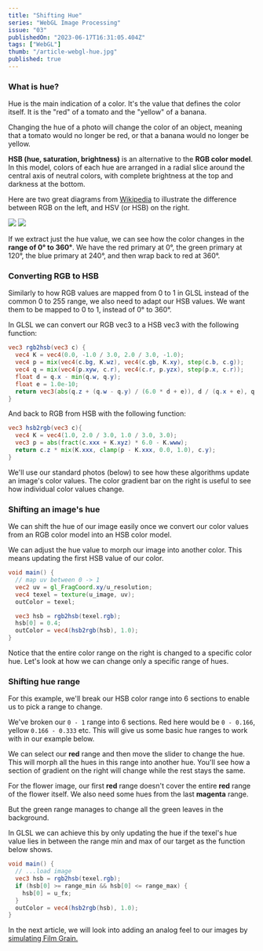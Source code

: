 ```yaml
---
title: "Shifting Hue"
series: "WebGL Image Processing"
issue: "03"
publishedOn: "2023-06-17T16:31:05.404Z"
tags: ["WebGL"]
thumb: "/article-webgl-hue.jpg"
published: true
---
```


<WebGLImageProcessingIntro />

### What is hue?

Hue is the main indication of a color. It's the value that defines the color itself. It is the "red" of a tomato and the "yellow" of a banana.

Changing the hue of a photo will change the color of an object, meaning that a tomato would no longer be red, or that a banana would no longer be yellow.

**HSB (hue, saturation, brightness)** is an alternative to the **RGB color model**. In this model, colors of each hue are arranged in a radial slice around the central axis of neutral colors, with complete brightness at the top and darkness at the bottom. 

Here are two great diagrams from [Wikipedia](https://en.wikipedia.org/wiki/HSL_and_HSV) to illustrate the difference between RGB on the left, and HSV (or HSB) on the right. 

<div style={{display: 'flex', gap: '10px', marginBottom: '20px'}}>
  <img src="/color-model-rgb.png" style={{backgroundColor: 'white', width: 'calc(50% - 5px)'}}/>
  <img src="/weblgl-hsb-cylinder.png" style={{backgroundColor: 'white', width: 'calc(50% - 5px)'}}/>
</div>

If we extract just the hue value, we can see how the color changes in the **range of 0° to 360°**. We have the red primary at 0°, the green primary at 120°, the blue primary at 240°, and then wrap back to red at 360°.

<Dither step="gradient-hsb" label="Hue color range from 0° to 360°" />

### Converting RGB to HSB

Similarly to how RGB values are mapped from 0 to 1 in GLSL instead of the common 0 to 255 range, we also need to adapt our HSB values. We want them to be mapped to 0 to 1, instead of 0° to 360°.

<Dither step="gradient-hsb" label="Hue color range from 0 to 1" />

In GLSL we can convert our RGB vec3 to a HSB vec3 with the following function:

```glsl
vec3 rgb2hsb(vec3 c) {
  vec4 K = vec4(0.0, -1.0 / 3.0, 2.0 / 3.0, -1.0);
  vec4 p = mix(vec4(c.bg, K.wz), vec4(c.gb, K.xy), step(c.b, c.g));
  vec4 q = mix(vec4(p.xyw, c.r), vec4(c.r, p.yzx), step(p.x, c.r));
  float d = q.x - min(q.w, q.y);
  float e = 1.0e-10;
  return vec3(abs(q.z + (q.w - q.y) / (6.0 * d + e)), d / (q.x + e), q.x);
}
```

And back to RGB from HSB with the following function:

```glsl
vec3 hsb2rgb(vec3 c){
  vec4 K = vec4(1.0, 2.0 / 3.0, 1.0 / 3.0, 3.0);
  vec3 p = abs(fract(c.xxx + K.xyz) * 6.0 - K.www);
  return c.z * mix(K.xxx, clamp(p - K.xxx, 0.0, 1.0), c.y);
}
```

We'll use our standard photos (below) to see how these algorithms update an image's color values. The color gradient bar on the right is useful to see how individual color values change.

<Dither step="0-photos" />

### Shifting an image's hue

We can shift the hue of our image easily once we convert our color values from an RGB color model into an HSB color model.

We can adjust the hue value to morph our image into another color. This means updating the first HSB value of our color.

```glsl
void main() {
  // map uv between 0 -> 1
  vec2 uv = gl_FragCoord.xy/u_resolution;
  vec4 texel = texture(u_image, uv);
  outColor = texel;

  vec3 hsb = rgb2hsb(texel.rgb);
  hsb[0] = 0.4;
  outColor = vec4(hsb2rgb(hsb), 1.0);
}
```

<Dither step="hue" />

Notice that the entire color range on the right is changed to a specific color hue. Let's look at how we can change only a specific range of hues.

### Shifting hue range

For this example, we'll break our HSB color range into 6 sections to enable us to pick a range to change.

<Dither step="gradient-hsb" label="Hue color range from 0 to 1" />

<Dither step="gradient-hsb-rounded" label="Hue color range broken into 6 sections" />

We've broken our `0 - 1` range into 6 sections. Red here would be `0 - 0.166`, yellow `0.166 - 0.333` etc. This will give us some basic hue ranges to work with in our example below.

We can select our **red** range and then move the slider to change the hue. This will morph all the hues in this range into another hue. You'll see how a section of gradient on the right will change while the rest stays the same.

<Dither step="hue-range" />

For the flower image, our first **red** range doesn't cover the entire **red** range of the flower itself. We also need some hues from the last **magenta** range.

But the green range manages to change all the green leaves in the background.

In GLSL we can achieve this by only updating the hue if the texel's hue value lies in between the range min and max of our target as the function below shows.

```glsl
void main() {
  // ...load image
  vec3 hsb = rgb2hsb(texel.rgb);
  if (hsb[0] >= range_min && hsb[0] <= range_max) {
    hsb[0] = u_fx;
  }
  outColor = vec4(hsb2rgb(hsb), 1.0);
}
```

In the next article, we will look into adding an analog feel to our images by [simulating Film Grain.](/p/2023-06-webgl-04-film-grain)
